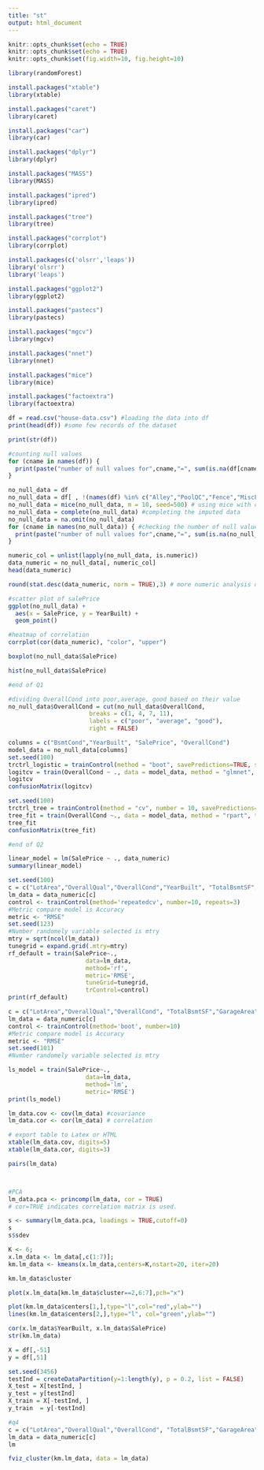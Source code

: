 ---
title: "st"
output: html_document
---

```{r setup, include=FALSE}
knitr::opts_chunk$set(echo = TRUE)
knitr::opts_chunk$set(echo = TRUE)
knitr::opts_chunk$set(fig.width=10, fig.height=10) 
```

```{r}
library(randomForest)
```

```{r}
install.packages("xtable")
library(xtable)
```



```{r}
install.packages("caret")
library(caret)
```

```{r}
install.packages("car")
library(car)
```


```{r}
install.packages("dplyr")
library(dplyr)
```

```{r}
install.packages("MASS")
library(MASS)
```
```{r}
install.packages("ipred")
library(ipred)

```

```{r}
install.packages("tree")
library(tree)
```


```{r}
install.packages("corrplot")
library(corrplot)
```


```{r}
install.packages(c('olsrr','leaps'))
library('olsrr')
library('leaps')

```

```{r}
install.packages("ggplot2")
library(ggplot2)
```


```{r}
install.packages("pastecs")
library(pastecs)
```

```{r}
install.packages("mgcv")
library(mgcv)
```


```{r}
install.packages("nnet")
library(nnet)
```


```{r}
install.packages("mice")
library(mice)
```

```{r}
install.packages("factoextra")
library(factoextra)
```

```{r}
df = read.csv("house-data.csv") #loading the data into df
print(head(df)) #some few records of the dataset
```

```{r}
print(str(df))
```
```{r}
#counting null values
for (cname in names(df)) {
  print(paste("number of null values for",cname,"=", sum(is.na(df[cname]))), sep=" ")
}
```
```{r}
no_null_data = df
no_null_data = df[ , !(names(df) %in% c("Alley","PoolQC","Fence","MiscFeature",""))]
no_null_data = mice(no_null_data, m = 10, seed=500) # using mice with cart method
no_null_data = complete(no_null_data) #completing the imputed data
no_null_data = na.omit(no_null_data)
for (cname in names(no_null_data)) { #checking the number of null values after imputation
  print(paste("number of null values for",cname,"=", sum(is.na(no_null_data[cname]))), sep=" ")
}
```

```{r}
numeric_col = unlist(lapply(no_null_data, is.numeric))
data_numeric = no_null_data[, numeric_col]
head(data_numeric)
```


```{r}
round(stat.desc(data_numeric, norm = TRUE),3) # more numeric analysis of the imputed data using pastecs library rounded by 3 digits 
```

```{r}
#scatter plot of salePrice
ggplot(no_null_data) +
  aes(x = SalePrice, y = YearBuilt) +
  geom_point()
```

```{r}
#heatmap of correlation
corrplot(cor(data_numeric), "color", "upper")
```
```{r}
boxplot(no_null_data$SalePrice)
```
```{r}
hist(no_null_data$SalePrice)

#end of Q1
```

```{r}
#dividing OverallCond into poor,average, good based on their value
no_null_data$OverallCond = cut(no_null_data$OverallCond, 
                       breaks = c(1, 4, 7, 11), 
                       labels = c("poor", "average", "good"),
                       right = FALSE)
```


```{r}
columns = c("BsmtCond","YearBuilt", "SalePrice", "OverallCond")
model_data = no_null_data[columns]
set.seed(100)
trctrl_logistic = trainControl(method = "boot", savePredictions=TRUE, search = "random")
logitcv = train(OverallCond ~ ., data = model_data, method = "glmnet", trControl=trctrl_logistic, family="multinomial", tune_length = 0)
logitcv
confusionMatrix(logitcv)
```

```{r}
set.seed(100)
trctrl_tree = trainControl(method = "cv", number = 10, savePredictions=TRUE)
tree_fit = train(OverallCond ~., data = model_data, method = "rpart", trControl=trctrl_tree, tuneLength = 0)
tree_fit
confusionMatrix(tree_fit)

#end of Q2
```

```{r}
linear_model = lm(SalePrice ~ ., data_numeric)
summary(linear_model)
```


```{r}
set.seed(100)
c = c("LotArea","OverallQual","OverallCond","YearBuilt", "TotalBsmtSF","GarageArea","SalePrice")
lm_data = data_numeric[c]
control <- trainControl(method='repeatedcv', number=10, repeats=3)
#Metric compare model is Accuracy
metric <- "RMSE"
set.seed(123)
#Number randomely variable selected is mtry
mtry = sqrt(ncol(lm_data))
tunegrid = expand.grid(.mtry=mtry)
rf_default = train(SalePrice~., 
                      data=lm_data, 
                      method='rf', 
                      metric='RMSE', 
                      tuneGrid=tunegrid, 
                      trControl=control)
print(rf_default)
```

```{r}
c = c("LotArea","OverallQual","OverallCond", "TotalBsmtSF","GarageArea","YearBuilt","SalePrice")
lm_data = data_numeric[c]
control <- trainControl(method='boot', number=10)
#Metric compare model is Accuracy
metric <- "RMSE"
set.seed(101)
#Number randomely variable selected is mtry

ls_model = train(SalePrice~., 
                      data=lm_data, 
                      method='lm', 
                      metric='RMSE')
print(ls_model)
```

```{r}
lm_data.cov <- cov(lm_data) #covariance 
lm_data.cor <- cor(lm_data) # correlation 

# export table to Latex or HTML
xtable(lm_data.cov, digits=5) 
xtable(lm_data.cor, digits=3)

pairs(lm_data)



#PCA
lm_data.pca <- princomp(lm_data, cor = TRUE)
# cor=TRUE indicates correlation matrix is used.

s <- summary(lm_data.pca, loadings = TRUE,cutoff=0)
s
s$sdev
```

```{r}
K <- 6;
x.lm_data <- lm_data[,c(1:7)];
km.lm_data <- kmeans(x.lm_data,centers=K,nstart=20, iter=20)

km.lm_data$cluster

plot(x.lm_data[km.lm_data$cluster==2,6:7],pch="x")

plot(km.lm_data$centers[1,],type="l",col="red",ylab="")
lines(km.lm_data$centers[2,],type="l", col="green",ylab="")

cor(x.lm_data$YearBuilt, x.lm_data$SalePrice)
str(km.lm_data)
```
```{r}
X = df[,-51]
y = df[,51]
```

```{r}
set.seed(3456)
testInd = createDataPartition(y=1:length(y), p = 0.2, list = FALSE)
X_test = X[testInd, ]
y_test = y[testInd]
X_train = X[-testInd, ]
y_train  = y[-testInd]
```

```{r}
#q4
c = c("LotArea","OverallQual","OverallCond", "TotalBsmtSF","GarageArea","YearBuilt","SalePrice")
lm_data = data_numeric[c]
lm
```

```{r}
fviz_cluster(km.lm_data, data = lm_data)
```

